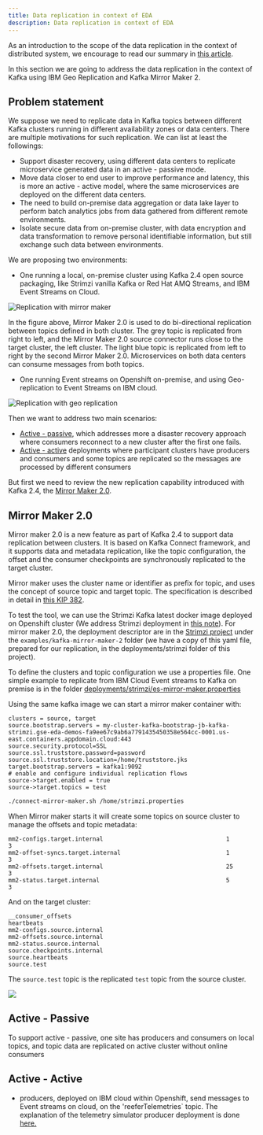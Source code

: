 ```yaml
---
title: Data replication in context of EDA
description: Data replication in context of EDA
---
```


As an introduction to the scope of the data replication in the context of distributed system, we encourage to read our summary in [this article](https://ibm-cloud-architecture.github.io/refarch-data-ai-analytics/data/data-replication/).

In this section we are going to address the data replication in the context of Kafka using IBM Geo Replication and Kafka Mirror Maker 2.

## Problem statement

We suppose we need to replicate data in Kafka topics between different Kafka clusters running in different availability zones or data centers. There are multiple motivations for such replication. We can list at least the followings:

* Support disaster recovery, using different data centers to replicate microservice generated data in an active - passive mode.
* Move data closer to end user to improve performance and latency, this is more an active - active model, where the same microservices are deployed on the different data centers.
* The need to build on-premise data aggregation or data lake layer to perform batch analytics jobs from data gathered from different remote environments.
* Isolate secure data from on-premise cluster, with data encryption and data transformation to remove personal identifiable information, but still exchange such data between environments.

We are proposing two environments:

* One running a local, on-premise cluster using Kafka 2.4 open source packaging, like Strimzi vanilla Kafka or Red Hat AMQ Streams, and IBM Event Streams on Cloud.

![Replication with mirror maker](images/replication-2.png)

In the figure above, Mirror Maker 2.0 is used to do bi-directional replication between topics defined in both cluster. The grey topic is replicated from right to left, and the Mirror Maker 2.0 source connector runs close to the target cluster, the left cluster. The light blue topic is replicated from left to right by the second Mirror Maker 2.0. Microservices on both data centers can consume messages from both topics.

* One running Event streams on Openshift on-premise, and using Geo-replication to Event Streams on IBM cloud.

![Replication with geo replication](images/replication-1.png)

Then we want to address two main scenarios:

* [Active - passive](#active-passive), which addresses more a disaster recovery approach where consumers reconnect to a new cluster after the first one fails.
* [Active - active](#active-active) deployments where participant clusters have producers and consumers and some topics are replicated so the messages are processed by different consumers

But first we need to review the new replication capability introduced with Kafka 2.4, the [Mirror Maker 2.0](https://cwiki.apache.org/confluence/display/KAFKA/KIP-382%3A+MirrorMaker+2.0).

## Mirror Maker 2.0

Mirror maker 2.0 is a new feature as part of Kafka 2.4 to support data replication between clusters. It is based on Kafka Connect framework, and it supports data and metadata replication, like the topic configuration, the offset and the consumer checkpoints are synchronously replicated to the target cluster.

Mirror maker uses the cluster name or identifier as prefix for topic, and uses the concept of source topic and target topic. The specification is described in detail in [this KIP 382](https://cwiki.apache.org/confluence/display/KAFKA/KIP-382%3A+MirrorMaker+2.0#KIP-382:MirrorMaker2.0-RemoteTopics,Partitions).

To test the tool, we can use the Strimzi Kafka latest docker image deployed on Openshift cluster (We address Strimzi deployment in [this note](../deployments/strimzi/deploy.mdx)). For mirror maker 2.0, the deployment descriptor are in the [Strimzi project](https://strimzi.io/downloads/) under the `examples/kafka-mirror-maker-2` folder (we have a copy of this yaml file, prepared for our replication, in the deployments/strimzi folder of this project).

To define the clusters and topic configuration we use a properties file. One simple example to replicate from IBM Cloud Event streams to Kafka on premise is in the folder [deployments/strimzi/es-mirror-maker.properties](https://github.com/ibm-cloud-architecture/refarch-eda/blob/master/deployments/strimzi/es-mirror-maker.properties)

Using the same kafka image we can start a mirror maker container with:

```properties
clusters = source, target
source.bootstrap.servers = my-cluster-kafka-bootstrap-jb-kafka-strimzi.gse-eda-demos-fa9ee67c9ab6a7791435450358e564cc-0001.us-east.containers.appdomain.cloud:443
source.security.protocol=SSL
source.ssl.truststore.password=password
source.ssl.truststore.location=/home/truststore.jks
target.bootstrap.servers = kafka1:9092
# enable and configure individual replication flows
source->target.enabled = true
source->target.topics = test
```

```bash
./connect-mirror-maker.sh /home/strimzi.properties 
```
When Mirror maker starts it will create some topics on source cluster to manage the offsets and topic metadata:

```
mm2-configs.target.internal                                   1            3
mm2-offset-syncs.target.internal                              1            3
mm2-offsets.target.internal                                   25           3
mm2-status.target.internal                                    5            3
```

And on the target cluster:

```
__consumer_offsets
heartbeats
mm2-configs.source.internal
mm2-offsets.source.internal
mm2-status.source.internal
source.checkpoints.internal
source.heartbeats
source.test
```

The `source.test` topic is the replicated `test` topic from the source cluster.

![](images/mm-k-connect.png)

## Active - Passive

To support active - passive, one site has producers and consumers on local topics, and topic data are replicated on active cluster without online consumers


## Active - Active

* producers, deployed on IBM cloud within Openshift, send messages to Event streams on cloud, on the 'reeferTelemetries` topic. The explanation of the telemetry simulator producer deployment is done [here.](https://ibm-cloud-architecture.github.io/refarch-reefer-ml/infuse/simul-app/#prepare-for-kubernetes-deployment)

